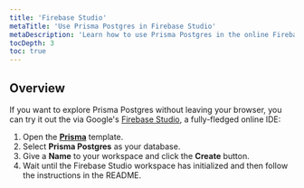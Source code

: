 ```yaml
---
title: 'Firebase Studio'
metaTitle: 'Use Prisma Postgres in Firebase Studio'
metaDescription: 'Learn how to use Prisma Postgres in the online Firebase Studio.'
tocDepth: 3
toc: true
---
```



## Overview

If you want to explore Prisma Postgres without leaving your browser, you can try it out the via Google's [Firebase Studio](https://studio.firebase.google.com/), a fully-fledged online IDE:

1. Open the [**Prisma**](https://pris.ly/idx-starter) template.
1. Select **Prisma Postgres** as your database.
1. Give a **Name** to your workspace and click the **Create** button.
1. Wait until the Firebase Studio workspace has initialized and then follow the instructions in the README.
